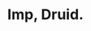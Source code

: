 ---
layout: ../../layouts/theme/profile.astro
#Heartbeat
status: true
#Main Profile Start 
username:  Lvl21Bellsprout
title: Imp, Druid.
description: The Rarest Robin
jobby: Freelancer
 
#PFP
img: https://i.imgur.com/NxkB2Nm.jpg
img_credit: LawfulNeutralWaffle

#BIO 
bloodtype: O-
project: Find the Metatext, Preforme "The Abramelin Operation" to contact my Guardian Angel to then help me Control demons 
primary: Make Care Illegal in Major cities.
secondary: Kill the Demiurge.
lottie: https://assets5.lottiefiles.com/packages/lf20_mrg9xhbm.json
lottiefooter: https://assets3.lottiefiles.com/packages/lf20_iwmd6pyr.json
video:


#Socials 
github: 
twitter: Lvl21Bellsprout
website: 

#Position
Position: Staff 
admin: false
moderator: true
vip: true 
Gfx: false 
dev: false
writer: true
langs: 
- English
- Spanish
- Hands
tags:
- team 
---